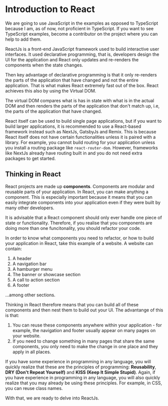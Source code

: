 
# Introduction to React

<Callout>
We are going to use JavaScript in the examples as opposed to TypeScript because I am, as of now, not proficient in TypeScript. If you want to see TypeScript examples, become a contributor on the project where you can help to add them.
</Callout>

ReactJs is a front-end JavaScript framework used to build interactive user interfaces. It used declarative programming, that is, developers design the UI for the application and React only updates and re-renders the components when the state changes.

Then key advantage of declarative programming is that it only re-renders the parts of the application that have changed and not the entire application. That is what makes React extremely fast out of the box. React achieves this also by using the Virtual DOM.

The virtual DOM compares what is has in state with what is in the actual DOM and then renders the parts of the application that don't match up, i.e, the parts of the application that have changed.

React itself can be used to build single page applications, but if you want to build larger applications, it is recommended to use a React-based framework instead such as NextJs, GatsbyJs and Remix. This is because React itself does not have certain functionalities unless it is paired with a library. For example, you cannot build routing for your application unless you install a routing package like `react-router-dom`. However, frameworks like NextJs already have routing built in and you do not need extra packages to get started.

## Thinking in React

React projects are made up **components**. Components are modular and reusable parts of your application. In React, you can make anything a component. This is especially important because it means that you can easily integrate components into your application even if they were built by many other developers.

It is advisable that a React component should only ever handle one piece of state or functionality. Therefore, if you realise that you components are doing more than one funcitonality, you should refactor your code.

In order to know what components you need to refactor, or how to build your application in React, take this example of a website. A website can contain:

1. A header
2. A navigation bar
3. A hamburger menu
4. The banner or showcase section
5. A call to action section
6. A footer

...among other sections.

Thinking in React therefore means that you can build all of these components and then nest them to build out your UI. The advantange of this is that:

1. You can reuse these components anywhere within your application - for example, the navigation and footer usually appear on many pages on your website.
2. If you need to change something in many pages that share the same components, you only need to make the change in one place and they apply in all places.

If you have some experience in programming in any language, you will quickly realize that these are the principles of programming: **Reusability**, **DRY (Don't Repeat Yourself)** and **KISS (Keep It Simple Stupid)**. Again, if you have experience in programming in any language, you will also quickly realize that you may already be using these principles. For example, in CSS, you can reuse class names.

With that, we are ready to delve into ReactJs.